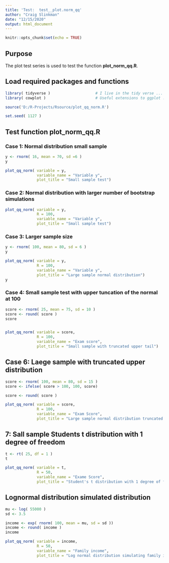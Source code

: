 ```yaml
---
title: 'Test:  test__plot.norm_qq'
author: "Craig Slinkman"
date: "12/15/2020"
output: html_document
---
```


```r
knitr::opts_chunk$set(echo = TRUE)
```

## Purpose

The plot test series is used to test the function **plot_norm_qq.R**.

## Load required packages and functions

```r
library( tidyverse )                    # I live in the tidy verse ...
library( cowplot )                      # Useful extensions to ggplot ...

source('D:/R-Projects/Rsource/plot_qq_norm.R')

set.seed( 1127 )

```


## Test function plot_norm_qq.R

### Case 1: Normal distribution small sample

```r
y <- rnorm( 16, mean = 70, sd =6 )
y

plot_qq_norm( variable = y, 
              variable_name = "Variable y",
              plot_title = "Small sample test")
```

### Case 2: Normal distribution with larger number of bootstrap simulations

```r
plot_qq_norm( variable = y, 
              R = 100,
              variable_name = "Variable y",
              plot_title = "Small sample test")
```

### Case 3: Larger sample size 

```r
y <- rnorm( 100, mean = 80, sd = 6 )
y

plot_qq_norm( variable = y, 
              R = 100,
              variable_name = "Variable y",
              plot_title = "Large sample normal distribution")
y
```

### Case 4: Small sample test with upper tuncation of the normal at 100

```r
score <- rnorm( 25, mean = 75, sd = 10 )
score <- round( score )
score


plot_qq_norm( variable = score, 
              R = 100,
              variable_name = "Exam score",
              plot_title = "Small sample with truncated upper tail")

```

## Case 6: Laege sample with truncated upper distribution

```r
score <- rnorm( 100, mean = 80, sd = 15 )
score <- ifelse( score > 100, 100, score)

score <- round( score )

plot_qq_norm( variable = score, 
              R = 100,
              variable_name = "Exam Score",
              plot_title = "Large sample normal distribution truncated at 100")


```

## 7: Sall sample Students t distribution with 1 degree of freedom

```r
t <- rt( 25, df = 1 )
t


```

```r
plot_qq_norm( variable = t, 
              R = 50,
              variable_name = "Exame Score",
              plot_title = "Student's t distribution with 1 degree of freedom")
```

## Lognormal distribution simulated distribution

```r
mu <- log( 55000 )
sd <- 3.5

income <- exp( rnorm( 100, mean = mu, sd = sd ))
income <- round( income )
income

plot_qq_norm( variable = income, 
              R = 50,
              variable_name = "Family income",
              plot_title = "Log normal distribution simulating family income")
```

